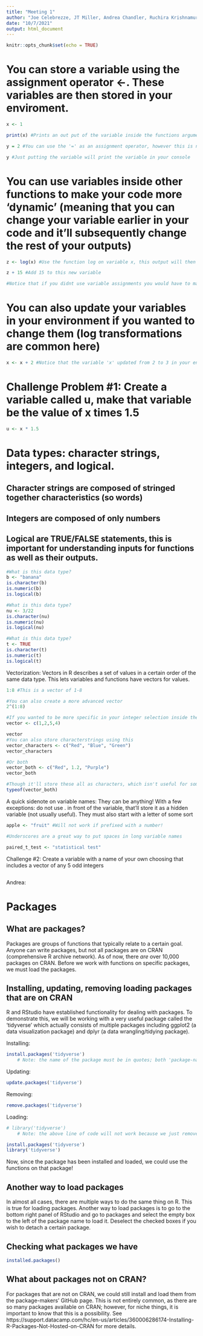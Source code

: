 ```yaml
---
title: "Meeting 1"
author: "Joe Celebrezze, JT Miller, Andrea Chandler, Ruchira Krishnamurthy"
date: "10/7/2021"
output: html_document
---
```


```r
knitr::opts_chunk$set(echo = TRUE)
```

# You can store a variable using the assignment operator <-. These variables are then stored in your enviroment. 
```r
x <- 1

print(x) #Prints an out put of the variable inside the functions argument.

y = 2 #You can use the '=' as an assignment operator, however this is not recommended because many arguments are structured to use '=' inside a function, therefore its best practice in R to use '<-'

y #Just putting the variable will print the variable in your console 
```
# You can use variables inside other functions to make your code more 'dynamic' (meaning that you can change your variable earlier in your code and it'll subsequently change the rest of your outputs)
```r
z <- log(x) #Use the function log on variable x, this output will then be stored as a new variable called 'z' 

z + 15 #Add 15 to this new variable 

#Notice that if you didnt use variable assignments you would have to manually type in the outputs from your console to calculate what the log(x) + 15 is in this format. This 'dynamic' way of writing your code allows for clarity as well as a fluid method for changing your inputs. 

```
# You can also update your variables in your environment if you wanted to change them (log transformations are common here)
```r
x <- x + 2 #Notice that the variable 'x' updated from 2 to 3 in your environment
```

# Challenge Problem #1: Create a variable called u, make that variable be the value of x times 1.5
```r
u <- x * 1.5
```

# Data types: character strings, integers, and logical. 
## Character strings are composed of stringed together characteristics (so words)
## Integers are composed of only numbers
## Logical are TRUE/FALSE statements, this is important for understanding inputs for functions as well as their outputs. 
```r
#What is this data type?
b <- "banana" 
is.character(b)  
is.numeric(b) 
is.logical(b)
```
```r
#What is this data type?
nu <- 3/22
is.character(nu)
is.numeric(nu) 
is.logical(nu)
```

```r
#What is this data type?
t <- TRUE
is.character(t)
is.numeric(t)
is.logical(t) 
```

Vectorization: Vectors in R describes a set of values in a certain order of the same data type. This lets variables and functions have vectors for values. 
```r
1:8 #This is a vector of 1-8

#You can also create a more advanced vector 
2^(1:8)

#If you wanted to be more specific in your integer selection inside the vector, you can utilize the concatenate fxn. c() 
vector <- c(1,2,5,4)

vector
#You can also store characterstrings using this
vector_characters <- c("Red", "Blue", "Green")
vector_characters 

#Or both
vector_both <- c("Red", 1.2, "Purple")
vector_both

#Though it'll store these all as characters, which isn't useful for some applications. 
typeof(vector_both)
```

A quick sidenote on variable names: They can be anything! With a few exceptions:
do not use . in front of the variable, that'll store it as a hidden variable (not usually useful). They must also start with a letter of some sort
```r
apple <- "fruit" #Will not work if prefixed with a number!

#Underscores are a great way to put spaces in long variable names

paired_t_test <- "statistical test"

```

Challenge #2: Create a variable with a name of your own choosing that includes a vector of any 5 odd integers
```r

```

Andrea:







# Packages

## What are packages?
Packages are groups of functions that typically relate to a certain goal. Anyone can write packages, but not all packages are on CRAN (comprehensive R archive network). As of now, there *are* over 10,000 packages on CRAN. Before we work with functions on specific packages, we must load the packages.

## Installing, updating, removing loading packages that are on CRAN
R and RStudio have established functionality for dealing with packages. To demonstrate this, we will be working with a very useful package called the 'tidyverse' which actually consists of multiple packages including ggplot2 (a data visualization package) and dplyr (a data wrangling/tidying package).

Installing:
```r
install.packages('tidyverse')
    # Note: the name of the package must be in quotes; both 'package-name' and "package-name"        would work
```

Updating:
```r
update.packages('tidyverse')
```

Removing:
```r
remove.packages('tidyverse')
```

Loading:
```r
# library('tidyverse')
    # Note: the above line of code will not work because we just removed 'tidyverse' from our        library. In order for this to run, we must install it again

install.packages('tidyverse')
library('tidyverse')
```

Now, since the package has been installed and loaded, we could use the functions on that package!

## Another way to load packages
In almost all cases, there are multiple ways to do the same thing on R. This is true for loading packages. Another way to load packages is to go to the bottom right panel of RStudio and go to packages and select the empty box to the left of the package name to load it. Deselect the checked boxes if you wish to detach a certain package.

## Checking what packages we have
```r
installed.packages()
```

## What about packages not on CRAN?
For packages that are not on CRAN, we could still install and load them from the package-makers' GitHub page. This is not entirely common, as there are so many packages available on CRAN; however, for niche things, it is important to know that this is a possibility. See https://support.datacamp.com/hc/en-us/articles/360006286174-Installing-R-Packages-Not-Hosted-on-CRAN for more details.


